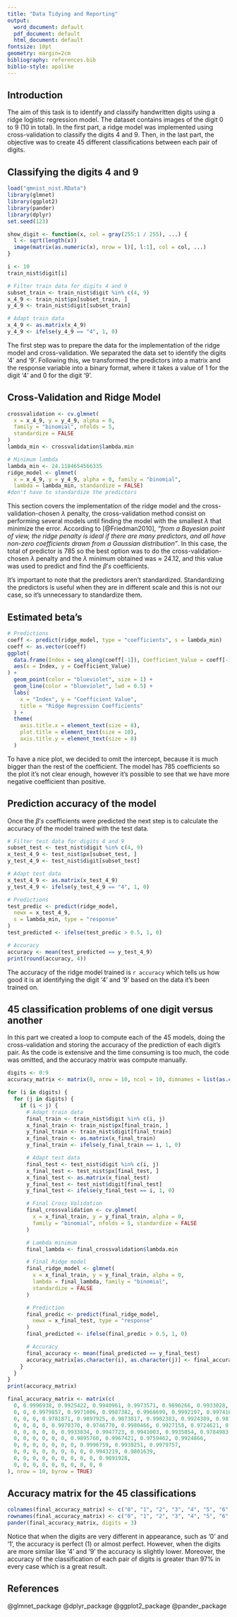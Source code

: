 ---
title: "Data Tidying and Reporting"
output:
  word_document: default
  pdf_document: default
  html_document: default
fontsize: 10pt
geometry: margin=2cm
bibliography: references.bib
biblio-style: apalike
---

## Introduction

The aim of this task is to identify and classify handwritten digits using a ridge logistic regression model. The dataset contains images of the digit 0 to 9 (10 in total). In the first part, a ridge model was implemented using cross-validation to classify the digits 4 and 9. Then, in the last part, the objective was to create 45 different classifications between each pair of digits.

## Classifying the digits 4 and 9

```{r packages, echo=FALSE, warning=FALSE, error=FALSE, message=FALSE}
load("qmnist_nist.RData")
library(glmnet)
library(ggplot2)
library(pander)
library(dplyr)
set.seed(123)
```

```{r image, echo=FALSE}
show_digit <- function(x, col = gray(255:1 / 255), ...) {
  l <- sqrt(length(x))
  image(matrix(as.numeric(x), nrow = l)[, l:1], col = col, ...)
}
```

```{r digits, echo=FALSE,eval=FALSE}
i <- 10
train_nist$digit[i]
```

```{r train data, echo=FALSE}
# Filter train data for digits 4 and 9
subset_train <- train_nist$digit %in% c(4, 9)
x_4_9 <- train_nist$px[subset_train, ]
y_4_9 <- train_nist$digit[subset_train]

# Adapt train data
x_4_9 <- as.matrix(x_4_9)
y_4_9 <- ifelse(y_4_9 == "4", 1, 0)
```

The first step was to prepare the data for the implementation of the ridge model and cross-validation. We separated the data set to identify the digits '4' and '9'. Following this, we transformed the predictors into a matrix and the response variable into a binary format, where it takes a value of 1 for the digit '4' and 0 for the digit '9'.

## Cross-Validation and Ridge Model

```{r cross validation, echo=FALSE, eval=FALSE}
crossvalidation <- cv.glmnet(
  x = x_4_9, y = y_4_9, alpha = 0, 
  family = "binomial", nfolds = 5, 
  standardize = FALSE
)
lambda_min <- crossvalidation$lambda.min
```

```{r ridge model,echo=FALSE}
# Minimum lambda
lambda_min <- 24.1184654566335
ridge_model <- glmnet(
  x = x_4_9, y = y_4_9, alpha = 0, family = "binomial",
  lambda = lambda_min, standardize = FALSE) 
#don't have to standardize the predictors
```

This section covers the implementation of the ridge model and the cross-validation-chosen $\lambda$ penalty, the cross-validation method consist on performing several models until finding the model with the smallest $\lambda$ that minimize the error. According to [@Friedman2010], _"from a Bayesian point of view, the ridge penalty is ideal if there are many predictors, and all have non-zero coefficients drawn from a Gaussian distribution"_. In this case, the total of predictor is 785 so the best option was to do the cross-validation-chosen $\lambda$ penalty and the $\lambda$ minimum obtained was $\approx$ 24.12, and this value was used to predict and find the $\beta's$ coefficients.

It's important to note that the predictors aren't standardized. Standardizing the predictors is useful when they are in different scale and this is not our case, so it's unnecessary to standardize them.

## Estimated beta's

```{r betas plot, echo=FALSE, fig.width=6, fig.height=3}
# Predictions
coeff <- predict(ridge_model, type = "coefficients", s = lambda_min)
coeff <- as.vector(coeff)
ggplot(
  data.frame(Index = seq_along(coeff[-1]), Coefficient_Value = coeff[-1]),
  aes(x = Index, y = Coefficient_Value)
) +
  geom_point(color = "blueviolet", size = 1) +
  geom_line(color = "blueviolet", lwd = 0.5) +
  labs(
    x = "Index", y = "Coefficient Value",
    title = "Ridge Regression Coefficients"
  ) +
  theme(
    axis.title.x = element_text(size = 8),
    plot.title = element_text(size = 10),
    axis.title.y = element_text(size = 8)
  )
```

To have a nice plot, we decided to omit the intercept, because it is much bigger than the rest of the coefficient. The model has 785 coefficients so the plot it's not clear enough, however it's possible to see that we have more negative coefficient than positive.

## Prediction accuracy of the model

Once the $\beta's$ coefficients were predicted the next step is to calculate the accuracy of the model trained with the test data.

```{r test data, echo=FALSE}
# Filter test data for digits 4 and 9
subset_test <- test_nist$digit %in% c(4, 9)
x_test_4_9 <- test_nist$px[subset_test, ]
y_test_4_9 <- test_nist$digit[subset_test]

# Adapt test data
x_test_4_9 <- as.matrix(x_test_4_9)
y_test_4_9 <- ifelse(y_test_4_9 == "4", 1, 0)
```

```{r accuracy, echo=FALSE,include=FALSE}
# Predictions
test_predic <- predict(ridge_model, 
  newx = x_test_4_9,
  s = lambda_min, type = "response"
)
test_predicted <- ifelse(test_predic > 0.5, 1, 0)

# Accuracy
accuracy <- mean(test_predicted == y_test_4_9)
print(round(accuracy, 4))
```

The accuracy of the ridge model trained is `r accuracy` which tells us how good it is at identifying the digit '4' and '9' based on the data it's been trained on.

## 45 classification problems of one digit versus another

In this part we created a loop to compute each of the 45 models, doing the cross-validation and storing the accuracy of the prediction of each digit's pair. As the code is extensive and the time consuming is too much, the code was omitted, and the accuracy matrix was compute manually.

```{r 45 classification,eval=FALSE,echo=FALSE}
digits <- 0:9
accuracy_matrix <- matrix(0, nrow = 10, ncol = 10, dimnames = list(as.character(digits), as.character(digits)))

for (i in digits) {
  for (j in digits) {
    if (i < j) {
      # Adapt train data
      final_train <- train_nist$digit %in% c(i, j)
      x_final_train <- train_nist$px[final_train, ]
      y_final_train <- train_nist$digit[final_train]
      x_final_train <- as.matrix(x_final_train)
      y_final_train <- ifelse(y_final_train == i, 1, 0)

      # Adapt test data
      final_test <- test_nist$digit %in% c(i, j)
      x_final_test <- test_nist$px[final_test, ]
      x_final_test <- as.matrix(x_final_test)
      y_final_test <- test_nist$digit[final_test]
      y_final_test <- ifelse(y_final_test == i, 1, 0)

      # Final Cross Validation
      final_crossvalidation <- cv.glmnet(
        x = x_final_train, y = y_final_train, alpha = 0,
        family = "binomial", nfolds = 5, standardize = FALSE
      )

      # Lambda minimum
      final_lambda <- final_crossvalidation$lambda.min

      # Final Ridge model
      final_ridge_model <- glmnet(
        x = x_final_train, y = y_final_train, alpha = 0,
        lambda = final_lambda, family = "binomial",
        standardize = FALSE
      )

      # Prediction
      final_predic <- predict(final_ridge_model,
        newx = x_final_test, type = "response"
      )
      final_predicted <- ifelse(final_predic > 0.5, 1, 0)

      # Accuracy
      final_accuracy <- mean(final_predicted == y_final_test)
      accuracy_matrix[as.character(i), as.character(j)] <- final_accuracy
    }
  }
}
print(accuracy_matrix)
```

```{r accuracy matrix manually,echo=FALSE}
final_accuracy_matrix <- matrix(c(
  0, 0.9996938, 0.9925422, 0.9940961, 0.9973571, 0.9896266, 0.9933028, 0.9974579, 0.9934598, 0.9961996,
  0, 0, 0.9979857, 0.9971006, 0.9987382, 0.9968699, 0.9992197, 0.9974164, 0.9900031, 0.9977911,
  0, 0, 0, 0.9781871, 0.9897925, 0.9873817, 0.9902383, 0.9924389, 0.9819477, 0.9889521,
  0, 0, 0, 0, 0.9970370, 0.9746770, 0.9980466, 0.9927158, 0.9724621, 0.9911082,
  0, 0, 0, 0, 0, 0.9933834, 0.9947723, 0.9941003, 0.9935854, 0.9784983,
  0, 0, 0, 0, 0, 0, 0.9895760, 0.9967421, 0.9759462, 0.9924866,
  0, 0, 0, 0, 0, 0, 0, 0.9996759, 0.9938251, 0.9979757,
  0, 0, 0, 0, 0, 0, 0, 0, 0.9943219, 0.9801639,
  0, 0, 0, 0, 0, 0, 0, 0, 0, 0.9891928,
  0, 0, 0, 0, 0, 0, 0, 0, 0, 0
), nrow = 10, byrow = TRUE)
```

## Accuracy matrix for the 45 classifications

```{r accuracy matrix,echo=FALSE}
colnames(final_accuracy_matrix) <- c("0", "1", "2", "3", "4", "5", "6", "7", "8", "9")
rownames(final_accuracy_matrix) <- c("0", "1", "2", "3", "4", "5", "6", "7", "8", "9")
pander(final_accuracy_matrix, digits = 3)
```

Notice that when the digits are very different in appearance, such as '0' and '1', the accuracy is perfect (1) or almost perfect. However, when the digits are more similar like '4' and '9' the accuracy is slightly lower. Moreover, the accuracy of the classification of each pair of digits is greater than $97\%$ in every case which is a great result.

## References

@glmnet_package @dplyr_package @ggplot2_package @pander_package
